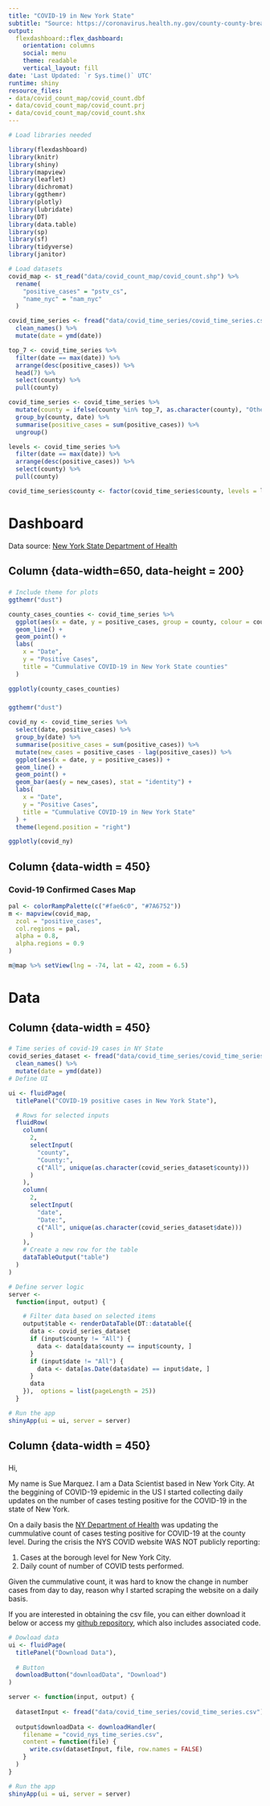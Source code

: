 ```yaml
---
title: "COVID-19 in New York State"
subtitle: "Source: https://coronavirus.health.ny.gov/county-county-breakdown-positive-cases"
output:
  flexdashboard::flex_dashboard:
    orientation: columns
    social: menu
    theme: readable
    vertical_layout: fill
date: 'Last Updated: `r Sys.time()` UTC'
runtime: shiny
resource_files:
- data/covid_count_map/covid_count.dbf
- data/covid_count_map/covid_count.prj
- data/covid_count_map/covid_count.shx
---
```


```r
# Load libraries needed

library(flexdashboard)
library(knitr)
library(shiny)
library(mapview)
library(leaflet)
library(dichromat)
library(ggthemr)
library(plotly)
library(lubridate)
library(DT)
library(data.table)
library(sp)
library(sf)
library(tidyverse)
library(janitor)

# Load datasets
covid_map <- st_read("data/covid_count_map/covid_count.shp") %>%
  rename(
    "positive_cases" = "pstv_cs",
    "name_nyc" = "nam_nyc"
  )

covid_time_series <- fread("data/covid_time_series/covid_time_series.csv") %>%
  clean_names() %>%
  mutate(date = ymd(date))

top_7 <- covid_time_series %>%
  filter(date == max(date)) %>%
  arrange(desc(positive_cases)) %>%
  head(7) %>%
  select(county) %>%
  pull(county)

covid_time_series <- covid_time_series %>%
  mutate(county = ifelse(county %in% top_7, as.character(county), "Other")) %>%
  group_by(county, date) %>%
  summarise(positive_cases = sum(positive_cases)) %>%
  ungroup()

levels <- covid_time_series %>%
  filter(date == max(date)) %>%
  arrange(desc(positive_cases)) %>%
  select(county) %>%
  pull(county)

covid_time_series$county <- factor(covid_time_series$county, levels = levels)
```


Dashboard
====================================================================== 

Data source: [New York State Department of Health](https://coronavirus.health.ny.gov/county-county-breakdown-positive-cases)

Column {data-width=650, data-height = 200}
-----------------------------------------------------------------------

###

```r
# Include theme for plots
ggthemr("dust")

county_cases_counties <- covid_time_series %>%
  ggplot(aes(x = date, y = positive_cases, group = county, colour = county)) +
  geom_line() +
  geom_point() +
  labs(
    x = "Date",
    y = "Positive Cases",
    title = "Cummulative COVID-19 in New York State counties"
  )

ggplotly(county_cases_counties)
```

### 

```r
ggthemr("dust")

covid_ny <- covid_time_series %>%
  select(date, positive_cases) %>%
  group_by(date) %>%
  summarise(positive_cases = sum(positive_cases)) %>%
  mutate(new_cases = positive_cases - lag(positive_cases)) %>%
  ggplot(aes(x = date, y = positive_cases)) +
  geom_line() +
  geom_point() +
  geom_bar(aes(y = new_cases), stat = "identity") +
  labs(
    x = "Date",
    y = "Positive Cases",
    title = "Cummulative COVID-19 in New York State"
  ) +
  theme(legend.position = "right")

ggplotly(covid_ny)
```


Column {data-width = 450}
-----------------------------------------------------------------------

### Covid-19 Confirmed Cases Map 

```r

pal <- colorRampPalette(c("#fae6c0", "#7A6752"))
m <- mapview(covid_map,
  zcol = "positive_cases",
  col.regions = pal,
  alpha = 0.8,
  alpha.regions = 0.9
)

m@map %>% setView(lng = -74, lat = 42, zoom = 6.5)
```


Data
====================================================================== 

Column {data-width = 450}
-----------------------------------------------------------------------

###

```r

# Time series of covid-19 cases in NY State
covid_series_dataset <- fread("data/covid_time_series/covid_time_series.csv") %>%
  clean_names() %>%
  mutate(date = ymd(date))
# Define UI

ui <- fluidPage(
  titlePanel("COVID-19 positive cases in New York State"),

  # Rows for selected inputs
  fluidRow(
    column(
      2,
      selectInput(
        "county",
        "County:",
        c("All", unique(as.character(covid_series_dataset$county)))
      )
    ),
    column(
      2,
      selectInput(
        "date",
        "Date:",
        c("All", unique(as.character(covid_series_dataset$date)))
      )
    ),
    # Create a new row for the table
    dataTableOutput("table")
  )
)

# Define server logic
server <-
  function(input, output) {

    # Filter data based on selected items
    output$table <- renderDataTable(DT::datatable({
      data <- covid_series_dataset
      if (input$county != "All") {
        data <- data[data$county == input$county, ]
      }
      if (input$date != "All") {
        data <- data[as.Date(data$date) == input$date, ]
      }
      data
    }),  options = list(pageLength = 25))
  }

# Run the app
shinyApp(ui = ui, server = server)
```

Column {data-width = 450}
-----------------------------------------------------------------------

### 

Hi, 

My name is Sue Marquez. I am a Data Scientist based in New York City. At the beggining of COVID-19 epidemic in the US I started collecting daily updates on the number of cases testing positive for the COVID-19 in the state of New York. 

On a daily basis the [NY Department of Health](https://coronavirus.health.ny.gov/county-county-breakdown-positive-cases) was updating the cummulative count of cases testing positive for COVID-19 at the county level. During the crisis the NYS COVID website WAS NOT publicly reporting:

1. Cases at the borough level for New York City. 
2. Daily count of number of COVID tests performed.

Given the cummulative count, it was hard to know the change in number cases from day to day, reason why I started scraping the website on a daily basis. 

If you are interested in obtaining the csv file, you can either download it below or access my [github repository](https://github.com/Suemarquez/covid_nys), which also includes associated code. 




```r
# Dowload data 
ui <- fluidPage(
  titlePanel("Download Data"),
  
  # Button
  downloadButton("downloadData", "Download")
)

server <- function(input, output) {
  
  datasetInput <- fread("data/covid_time_series/covid_time_series.csv")
  
  output$downloadData <- downloadHandler(
    filename = "covid_nys_time_series.csv",
    content = function(file) {
      write.csv(datasetInput, file, row.names = FALSE)
    }
  )
}

# Run the app
shinyApp(ui = ui, server = server)
```


